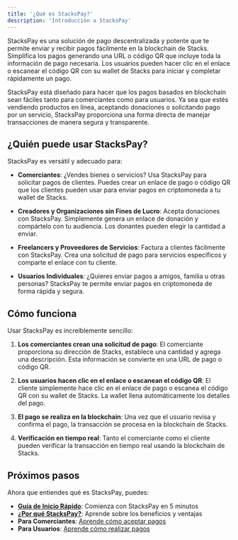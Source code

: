 ```yaml
---
title: '¿Qué es StacksPay?'
description: 'Introducción a StacksPay'
---
```



StacksPay es una solución de pago descentralizada y potente que te permite enviar y recibir pagos fácilmente en la blockchain de Stacks. Simplifica los pagos generando una URL o código QR que incluye toda la información de pago necesaria. Los usuarios pueden hacer clic en el enlace o escanear el código QR con su wallet de Stacks para iniciar y completar rápidamente un pago.

StacksPay está diseñado para hacer que los pagos basados en blockchain sean fáciles tanto para comerciantes como para usuarios. Ya sea que estés vendiendo productos en línea, aceptando donaciones o solicitando pago por un servicio, StacksPay proporciona una forma directa de manejar transacciones de manera segura y transparente.

## ¿Quién puede usar StacksPay?

StacksPay es versátil y adecuado para:

- **Comerciantes**: ¿Vendes bienes o servicios? Usa StacksPay para solicitar pagos de clientes. Puedes crear un enlace de pago o código QR que los clientes pueden usar para enviar pagos en criptomoneda a tu wallet de Stacks.

- **Creadores y Organizaciones sin Fines de Lucro**: Acepta donaciones con StacksPay. Simplemente genera un enlace de donación y compártelo con tu audiencia. Los donantes pueden elegir la cantidad a enviar.

- **Freelancers y Proveedores de Servicios**: Factura a clientes fácilmente con StacksPay. Crea una solicitud de pago para servicios específicos y comparte el enlace con tu cliente.

- **Usuarios Individuales**: ¿Quieres enviar pagos a amigos, familia u otras personas? StacksPay te permite enviar pagos en criptomoneda de forma rápida y segura.

## Cómo funciona

Usar StacksPay es increíblemente sencillo:

1. **Los comerciantes crean una solicitud de pago**: El comerciante proporciona su dirección de Stacks, establece una cantidad y agrega una descripción. Esta información se convierte en una URL de pago o código QR.

2. **Los usuarios hacen clic en el enlace o escanean el código QR**: El cliente simplemente hace clic en el enlace de pago o escanea el código QR con su wallet de Stacks. La wallet llena automáticamente los detalles del pago.

3. **El pago se realiza en la blockchain**: Una vez que el usuario revisa y confirma el pago, la transacción se procesa en la blockchain de Stacks.

4. **Verificación en tiempo real**: Tanto el comerciante como el cliente pueden verificar la transacción en tiempo real usando la blockchain de Stacks.

## Próximos pasos

Ahora que entiendes qué es StacksPay, puedes:

- **[Guía de Inicio Rápido](/es/quick-start)**: Comienza con StacksPay en 5 minutos
- **[¿Por qué StacksPay?](/es/why-stackspay)**: Aprende sobre los beneficios y ventajas
- **Para Comerciantes**: [Aprende cómo aceptar pagos](/es/merchants/getting-started)
- **Para Usuarios**: [Aprende cómo realizar pagos](/es/users/making-payments)
